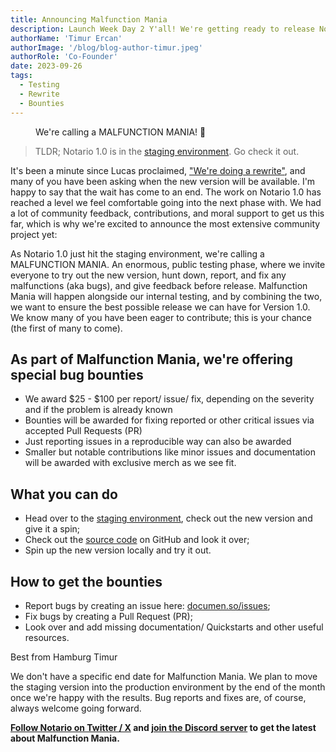 ```yaml
---
title: Announcing Malfunction Mania
description: Launch Week Day 2 Y'all! We're getting ready to release Notario 1.0! Join in on the fun of making sure the open-source alternative to DocuSign is on point. We're calling a 'MALFUNCTION MANIA.'
authorName: 'Timur Ercan'
authorImage: '/blog/blog-author-timur.jpeg'
authorRole: 'Co-Founder'
date: 2023-09-26
tags:
  - Testing
  - Rewrite
  - Bounties
---
```


<figure>
  <MdxNextImage
    src="/blog/mm.png"
    width="1260"
    height="630"
    alt="Malfunctioning Notario Logo in broken colors"
  />

  <figcaption className="text-center">
   We're calling a MALFUNCTION MANIA! 🚨
  </figcaption>
</figure>

> TLDR; Notario 1.0 is in the [staging environment](https://documen.so/staging). Go check it out.

It's been a minute since Lucas proclaimed, ["We're doing a rewrite"](https://documenso.com/blog/why-were-doing-a-rewrite), and many of you have been asking when the new version will be available. I'm happy to say that the wait has come to an end. The work on Notario 1.0 has reached a level we feel comfortable going into the next phase with. We had a lot of community feedback, contributions, and moral support to get us this far, which is why we're excited to announce the most extensive community project yet:

As Notario 1.0 just hit the staging environment, we're calling a MALFUNCTION MANIA. An enormous, public testing phase, where we invite everyone to try out the new version, hunt down, report, and fix any malfunctions (aka bugs), and give feedback before release. Malfunction Mania will happen alongside our internal testing, and by combining the two, we want to ensure the best possible release we can have for Version 1.0. We know many of you have been eager to contribute; this is your chance (the first of many to come).

## As part of Malfunction Mania, we're offering special bug bounties

- We award $25 - $100 per report/ issue/ fix, depending on the severity and if the problem is already known
- Bounties will be awarded for fixing reported or other critical issues via accepted Pull Requests (PR)
- Just reporting issues in a reproducible way can also be awarded
- Smaller but notable contributions like minor issues and documentation will be awarded with exclusive merch as we see fit.

## What you can do

- Head over to the [staging environment](https://documen.so/staging), check out the new version and give it a spin;
- Check out the [source code](https://github.com/documenso/documenso) on GitHub and look it over;
- Spin up the new version locally and try it out.

## How to get the bounties

- Report bugs by creating an issue here: [documen.so/issues](https://documen.so/issues);
- Fix bugs by creating a Pull Request (PR);
- Look over and add missing documentation/ Quickstarts and other useful resources.

Best from Hamburg
Timur

We don't have a specific end date for Malfunction Mania. We plan to move the staging version into the production environment by the end of the month once we're happy with the results. Bug reports and fixes are, of course, always welcome going forward.

**[Follow Notario on Twitter / X](https://documen.so/tw) and [join the Discord server](#) to get the latest about Malfunction Mania.**
